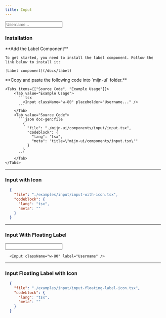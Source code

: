 ```yaml
---
title: Input
---
```



<ComponentPreview>
  <Input
    className="w-80"
    placeholder="Username..."
  />
</ComponentPreview>

### Installation

<Steps>
  <Step>
     **Add the Label Component**

    To get started, you need to install the label component. Follow the link below to install it:
    
    [Label component](/docs/label)
  </Step>

  <Step>
    **Copy and paste the following code into  `mijn-ui` folder.**

    <Tabs items={["Source Code", "Example Usage"]}>
        <Tab value="Example Usage">
          ```tsx 
            <Input className="w-80" placeholder="Username..." />
          ```
        </Tab>
        <Tab value="Source Code">
          ```json doc-gen:file
            {
              "file": "./mijn-ui/components/input/input.tsx",
              "codeblock": {
                "lang": "tsx",
                "meta": "title=\"mijn-ui/components/input.tsx\""
              }
            }
          ```
        </Tab>
    </Tabs>
  </Step>
</Steps>

---

### Input with Icon

<ComponentPreview>
  <InputWithIcon />
</ComponentPreview>

```json doc-gen:file
  {
    "file": "./examples/input/input-with-icon.tsx",
    "codeblock": {
      "lang": "tsx",
      "meta": ""
    }
  }
```

---

### Input With Floating Label

<ComponentPreview>
  <Input
    className="w-80"
    label="Username"
  />
</ComponentPreview>

```tsx 
  <Input className="w-80" label="Username" />
```

---

### Input Floating Label with Icon

<ComponentPreview>
  <InputFloatingLabelIcon />
</ComponentPreview>

```json doc-gen:file
  {
    "file": "./examples/input/input-floating-label-icon.tsx",
    "codeblock": {
      "lang": "tsx",
      "meta": ""
    }
  }
```